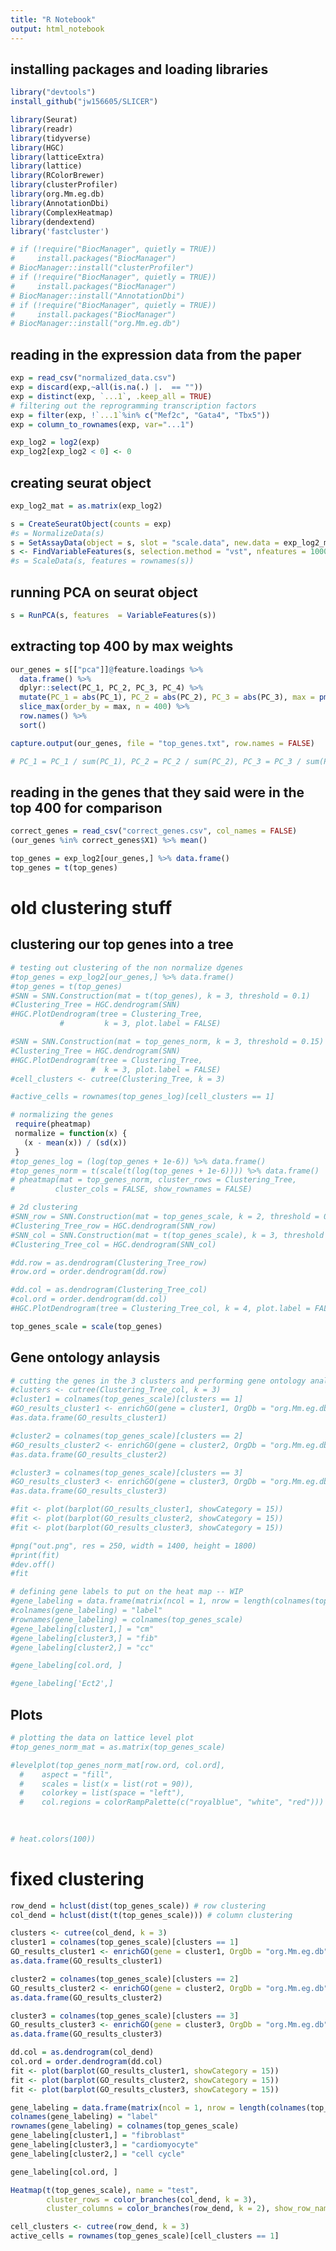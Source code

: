 ```yaml
---
title: "R Notebook"
output: html_notebook
---
```


## installing packages and loading libraries 

```r
library("devtools")
install_github("jw156605/SLICER")
```

```r
library(Seurat)
library(readr)
library(tidyverse)
library(HGC) 
library(latticeExtra)
library(lattice) 
library(RColorBrewer)
library(clusterProfiler)
library(org.Mm.eg.db)
library(AnnotationDbi)
library(ComplexHeatmap)
library(dendextend)
library('fastcluster')

# if (!require("BiocManager", quietly = TRUE))
#     install.packages("BiocManager")
# BiocManager::install("clusterProfiler")
# if (!require("BiocManager", quietly = TRUE))
#     install.packages("BiocManager")
# BiocManager::install("AnnotationDbi")
# if (!require("BiocManager", quietly = TRUE))
#     install.packages("BiocManager")
# BiocManager::install("org.Mm.eg.db")
```

## reading in the expression data from the paper 

```r
exp = read_csv("normalized_data.csv")
exp = discard(exp,~all(is.na(.) |.  == ""))
exp = distinct(exp, `...1`, .keep_all = TRUE)
# filtering out the reprogramming transcription factors 
exp = filter(exp, !`...1`%in% c("Mef2c", "Gata4", "Tbx5"))
exp = column_to_rownames(exp, var="...1")
```


```r
exp_log2 = log2(exp)
exp_log2[exp_log2 < 0] <- 0
```

## creating seurat object 

```r
exp_log2_mat = as.matrix(exp_log2)
```


```r
s = CreateSeuratObject(counts = exp)
#s = NormalizeData(s)
s = SetAssayData(object = s, slot = "scale.data", new.data = exp_log2_mat)
s <- FindVariableFeatures(s, selection.method = "vst", nfeatures = 10000)
#s = ScaleData(s, features = rownames(s))
```

## running PCA on seurat object 

```r
s = RunPCA(s, features  = VariableFeatures(s))
```

## extracting top 400 by max weights

```r
our_genes = s[["pca"]]@feature.loadings %>% 
  data.frame() %>% 
  dplyr::select(PC_1, PC_2, PC_3, PC_4) %>% 
  mutate(PC_1 = abs(PC_1), PC_2 = abs(PC_2), PC_3 = abs(PC_3), max = pmax(PC_1, PC_2,PC_3), sum = PC_1 + PC_2 + PC_3) %>% 
  slice_max(order_by = max, n = 400) %>% 
  row.names() %>% 
  sort()

capture.output(our_genes, file = "top_genes.txt", row.names = FALSE)

# PC_1 = PC_1 / sum(PC_1), PC_2 = PC_2 / sum(PC_2), PC_3 = PC_3 / sum(PC_3),
```

## reading in the genes that they said were in the top 400 for comparison 
```r
correct_genes = read_csv("correct_genes.csv", col_names = FALSE)
(our_genes %in% correct_genes$X1) %>% mean()

```
```r
top_genes = exp_log2[our_genes,] %>% data.frame()
top_genes = t(top_genes) 
```

# old clustering stuff
## clustering our top genes into a tree 

```r
# testing out clustering of the non normalize dgenes 
#top_genes = exp_log2[our_genes,] %>% data.frame()
#top_genes = t(top_genes) 
#SNN = SNN.Construction(mat = t(top_genes), k = 3, threshold = 0.1)
#Clustering_Tree = HGC.dendrogram(SNN)
#HGC.PlotDendrogram(tree = Clustering_Tree,
           #         k = 3, plot.label = FALSE)
```

```r
#SNN = SNN.Construction(mat = top_genes_norm, k = 3, threshold = 0.15)
#Clustering_Tree = HGC.dendrogram(SNN)
#HGC.PlotDendrogram(tree = Clustering_Tree,
                  #  k = 3, plot.label = FALSE)
#cell_clusters <- cutree(Clustering_Tree, k = 3)

```

```r
#active_cells = rownames(top_genes_log)[cell_clusters == 1]
```

```r
# normalizing the genes 
 require(pheatmap)
 normalize = function(x) {
   (x - mean(x)) / (sd(x))
 }
#top_genes_log = (log(top_genes + 1e-6)) %>% data.frame()
#top_genes_norm = t(scale(t(log(top_genes + 1e-6)))) %>% data.frame()
# pheatmap(mat = top_genes_norm, cluster_rows = Clustering_Tree, 
#         cluster_cols = FALSE, show_rownames = FALSE)
```

```r

# 2d clustering 
#SNN_row = SNN.Construction(mat = top_genes_scale, k = 2, threshold = 0.15)
#Clustering_Tree_row = HGC.dendrogram(SNN_row)
#SNN_col = SNN.Construction(mat = t(top_genes_scale), k = 3, threshold = 0.15)
#Clustering_Tree_col = HGC.dendrogram(SNN_col)

#dd.row = as.dendrogram(Clustering_Tree_row)
#row.ord = order.dendrogram(dd.row)

#dd.col = as.dendrogram(Clustering_Tree_col)
#col.ord = order.dendrogram(dd.col)
#HGC.PlotDendrogram(tree = Clustering_Tree_col, k = 4, plot.label = FALSE)
```

```r
top_genes_scale = scale(top_genes)
```

## Gene ontology anlaysis 

```r
# cutting the genes in the 3 clusters and performing gene ontology analysis 
#clusters <- cutree(Clustering_Tree_col, k = 3)
#cluster1 = colnames(top_genes_scale)[clusters == 1]
#GO_results_cluster1 <- enrichGO(gene = cluster1, OrgDb = "org.Mm.eg.db", keyType = "SYMBOL", ont = "BP")
#as.data.frame(GO_results_cluster1)

#cluster2 = colnames(top_genes_scale)[clusters == 2]
#GO_results_cluster2 <- enrichGO(gene = cluster2, OrgDb = "org.Mm.eg.db", keyType = "SYMBOL", ont = "BP")
#as.data.frame(GO_results_cluster2)

#cluster3 = colnames(top_genes_scale)[clusters == 3]
#GO_results_cluster3 <- enrichGO(gene = cluster3, OrgDb = "org.Mm.eg.db", keyType = "SYMBOL", ont = #"BP")
#as.data.frame(GO_results_cluster3)
```

```r
#fit <- plot(barplot(GO_results_cluster1, showCategory = 15))
#fit <- plot(barplot(GO_results_cluster2, showCategory = 15))
#fit <- plot(barplot(GO_results_cluster3, showCategory = 15))

#png("out.png", res = 250, width = 1400, height = 1800)
#print(fit)
#dev.off()
#fit
```

```r
# defining gene labels to put on the heat map -- WIP 
#gene_labeling = data.frame(matrix(ncol = 1, nrow = length(colnames(top_genes_scale))))
#colnames(gene_labeling) = "label"
#rownames(gene_labeling) = colnames(top_genes_scale)
#gene_labeling[cluster1,] = "cm"
#gene_labeling[cluster3,] = "fib"
#gene_labeling[cluster2,] = "cc"

#gene_labeling[col.ord, ]

#gene_labeling['Ect2',]
```


## Plots 

```r
# plotting the data on lattice level plot 
#top_genes_norm_mat = as.matrix(top_genes_scale)

#levelplot(top_genes_norm_mat[row.ord, col.ord],
  #    aspect = "fill",
  #    scales = list(x = list(rot = 90)),
  #    colorkey = list(space = "left"), 
  #    col.regions = colorRampPalette(c("royalblue", "white", "red")))

                                     
                                     
# heat.colors(100))
```

# fixed clustering
```r
row_dend = hclust(dist(top_genes_scale)) # row clustering
col_dend = hclust(dist(t(top_genes_scale))) # column clustering
```
```r
clusters <- cutree(col_dend, k = 3)
cluster1 = colnames(top_genes_scale)[clusters == 1]
GO_results_cluster1 <- enrichGO(gene = cluster1, OrgDb = "org.Mm.eg.db", keyType = "SYMBOL", ont = "BP")
as.data.frame(GO_results_cluster1)

cluster2 = colnames(top_genes_scale)[clusters == 2]
GO_results_cluster2 <- enrichGO(gene = cluster2, OrgDb = "org.Mm.eg.db", keyType = "SYMBOL", ont = "BP")
as.data.frame(GO_results_cluster2)

cluster3 = colnames(top_genes_scale)[clusters == 3]
GO_results_cluster3 <- enrichGO(gene = cluster3, OrgDb = "org.Mm.eg.db", keyType = "SYMBOL", ont = "BP")
as.data.frame(GO_results_cluster3)

```

```r
dd.col = as.dendrogram(col_dend)
col.ord = order.dendrogram(dd.col)
fit <- plot(barplot(GO_results_cluster1, showCategory = 15))
fit <- plot(barplot(GO_results_cluster2, showCategory = 15))
fit <- plot(barplot(GO_results_cluster3, showCategory = 15))

gene_labeling = data.frame(matrix(ncol = 1, nrow = length(colnames(top_genes_scale))))
colnames(gene_labeling) = "label"
rownames(gene_labeling) = colnames(top_genes_scale)
gene_labeling[cluster1,] = "fibroblast"
gene_labeling[cluster3,] = "cardiomyocyte"
gene_labeling[cluster2,] = "cell cycle"

gene_labeling[col.ord, ]

```




```r
Heatmap(t(top_genes_scale), name = "test", 
        cluster_rows = color_branches(col_dend, k = 3),
        cluster_columns = color_branches(row_dend, k = 2), show_row_names = FALSE, show_column_names = FALSE)
```


```r
cell_clusters <- cutree(row_dend, k = 3)
active_cells = rownames(top_genes_scale)[cell_clusters == 1]

```

